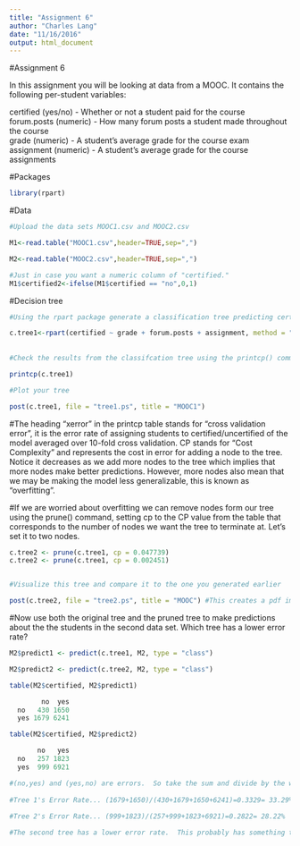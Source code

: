 ```yaml
---
title: "Assignment 6"
author: "Charles Lang"
date: "11/16/2016"
output: html_document
---
```

#Assignment 6

In this assignment you will be looking at data from a MOOC. It contains the following per-student variables:

certified (yes/no) - Whether or not a student paid for the course  
forum.posts (numeric) - How many forum posts a student made throughout the course  
grade (numeric) - A student's average grade for the course exam  
assignment (numeric) - A student's average grade for the course assignments  

#Packages
```r
library(rpart)
```

#Data
```r
#Upload the data sets MOOC1.csv and MOOC2.csv

M1<-read.table("MOOC1.csv",header=TRUE,sep=",")

M2<-read.table("MOOC2.csv",header=TRUE,sep=",")

#Just in case you want a numeric column of "certified."
M1$certified2<-ifelse(M1$certified == "no",0,1)

```

#Decision tree
```r
#Using the rpart package generate a classification tree predicting certified from the other variables in the M1 data frame.

c.tree1<-rpart(certified ~ grade + forum.posts + assignment, method = "class",data=M1,control=rpart.control(minsplit=1,minbucket = 1,cp=0.001))
  
  
#Check the results from the classifcation tree using the printcp() command

printcp(c.tree1)

#Plot your tree

post(c.tree1, file = "tree1.ps", title = "MOOC1")

```

#The heading "xerror" in the printcp table stands for "cross validation error", it is the error rate of assigning students to certified/uncertified of the model averaged over 10-fold cross validation. CP stands for "Cost Complexity" and represents the cost in error for adding a node to the tree. Notice it decreases as we add more nodes to the tree which implies that more nodes make better predictions. However, more nodes also mean that we may be making the model less generalizable, this is known as "overfitting".

#If we are worried about overfitting we can remove nodes form our tree using the prune() command, setting cp to the CP value from the table that corresponds to the number of nodes we want the tree to terminate at. Let's set it to two nodes.

```r
c.tree2 <- prune(c.tree1, cp = 0.047739)
c.tree2 <- prune(c.tree1, cp = 0.002451)


#Visualize this tree and compare it to the one you generated earlier

post(c.tree2, file = "tree2.ps", title = "MOOC") #This creates a pdf image of the tree
```

#Now use both the original tree and the pruned tree to make predictions about the the students in the second data set. Which tree has a lower error rate?

```r
M2$predict1 <- predict(c.tree1, M2, type = "class")

M2$predict2 <- predict(c.tree2, M2, type = "class")

table(M2$certified, M2$predict1)

        no  yes
  no   430 1650
  yes 1679 6241

table(M2$certified, M2$predict2)

       no   yes
  no   257 1823
  yes  999 6921

#(no,yes) and (yes,no) are errors.  So take the sum and divide by the whole to calculater error rate.
  
#Tree 1's Error Rate... (1679+1650)/(430+1679+1650+6241)=0.3329= 33.29% 
  
#Tree 2's Error Rate... (999+1823)/(257+999+1823+6921)=0.2822= 28.22%

#The second tree has a lower error rate.  This probably has something to do with the parameters we set, via prune.  Pruning allows us to remove nodes, and assuage the possibility of overfitting.    
  
```
